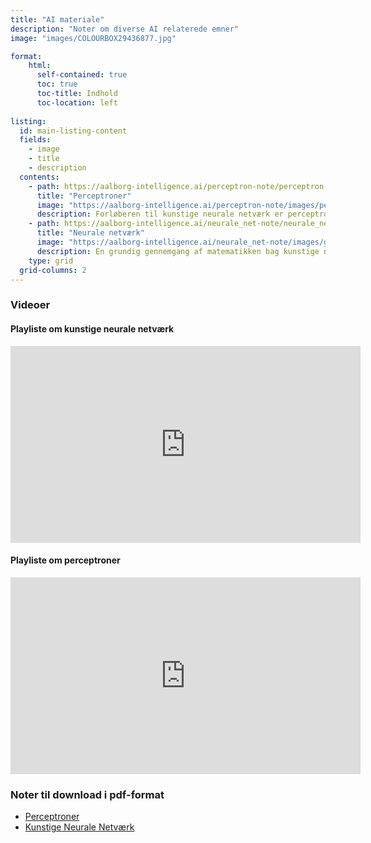 ```yaml
---
title: "AI materiale"
description: "Noter om diverse AI relaterede emner"
image: "images/COLOURBOX29436877.jpg"

format:
    html: 
      self-contained: true
      toc: true
      toc-title: Indhold
      toc-location: left
      
listing:
  id: main-listing-content
  fields: 
    - image
    - title
    - description
  contents: 
    - path: https://aalborg-intelligence.ai/perceptron-note/perceptron-note.html
      title: "Perceptroner"
      image: "https://aalborg-intelligence.ai/perceptron-note/images/perceptron.png"
      description: Forløberen til kunstige neurale netværk er perceptroner, som du kan læse mere om her.
    - path: https://aalborg-intelligence.ai/neurale_net-note/neurale_net-note.html
      title: "Neurale netværk"
      image: "https://aalborg-intelligence.ai/neurale_net-note/images/generelt_netvaerk.png"
      description: En grundig gennemgang af matematikken bag kunstige neurale netværk.
    type: grid 
  grid-columns: 2
---
```


::: {#main-listing-content}
:::

### Videoer

#### Playliste om  kunstige neurale netværk

<iframe data-external="1" width="560" height="315" src="https://www.youtube.com/embed/videoseries?list=PLIdWoTbMPdkAhk1wbsNx58QadiJ8ghGOg" title="Playliste om perceptroner" frameborder="0" allow="accelerometer; autoplay; clipboard-write; encrypted-media; gyroscope; picture-in-picture; web-share" allowfullscreen></iframe>

#### Playliste om perceptroner

<iframe data-external="1" width="560" height="315" src="https://www.youtube.com/embed/videoseries?list=PLIdWoTbMPdkBdcpyMZYpBkQzRUsSHYXoP" title="Playliste om kunstige neurale netværk" frameborder="0" allow="accelerometer; autoplay; clipboard-write; encrypted-media; gyroscope; picture-in-picture; web-share" allowfullscreen></iframe>

<!-- - [*k*-nærmeste naboer (dokument)](http://apps.math.aau.dk/AI/k_NN/) -->
<!-- - [*k*-nærmeste naboer (app)](http://apps.math.aau.dk/AI/kNN/) -->
<!-- - [Lineær regression (dokument)](http://apps.math.aau.dk/AI/linreg/) -->
<!-- - [Modelkompleksitet (dokument)](http://apps.math.aau.dk/AI/modelkompleksitet/) -->
<!-- - [Søgræs og *kNN* (dokument)](http://apps.math.aau.dk/AI/sogras/) -->




### Noter til download i pdf-format

- [Perceptroner](./pdfs/perceptroner_v2.pdf)
- [Kunstige Neurale Netværk](./pdfs/neuralenet_v2.pdf)
